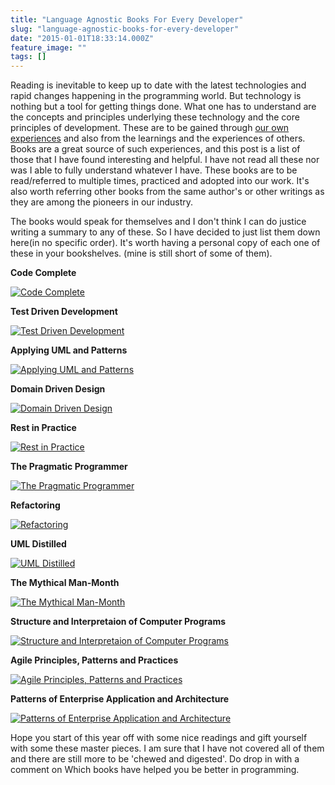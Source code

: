 ```yaml
---
title: "Language Agnostic Books For Every Developer"
slug: "language-agnostic-books-for-every-developer"
date: "2015-01-01T18:33:14.000Z"
feature_image: ""
tags: []
---
```


Reading is inevitable to keep up to date with the latest technologies and rapid changes happening in the programming world. But technology is nothing but a tool for getting things done. What one has to understand are the concepts and principles underlying these technology and the core principles of development. These are to be gained through [our own experiences](__GHOST_URL__/blog/an-enterprise-it-project-experience/) and also from the learnings and the experiences of others. Books are a great source of such experiences, and this post is a list of those that I have found interesting and helpful. I have not read all these nor was I able to fully understand whatever I have. These books are to be read/referred to multiple times, practiced and adopted into our work. It's also worth referring other books from the same author's or other writings as they are among the pioneers in our industry.

The books would speak for themselves and I don't think I can do justice writing a summary to any of these. So I have decided to just list them down here(in no specific order). It's worth having a personal copy of each one of these in your bookshelves. (mine is still short of some of them).

**Code Complete**

[![Code Complete](/images/books_codecomplete.jpg)](http://www.amazon.com/gp/product/0735619670/ref=as_li_tl?ie=UTF8&camp=1789&creative=390957&creativeASIN=0735619670&linkCode=as2&tag=rahulpnath-20&linkId=6EBVFQ44LVCQC3VW)

**Test Driven Development**

[![Test Driven Development](/images/books_tdd.jpg)](http://www.amazon.com/gp/product/0321146530/ref=as_li_tl?ie=UTF8&camp=1789&creative=390957&creativeASIN=0321146530&linkCode=as2&tag=rahulpnath-20&linkId=UFKBUSTB43PNRS76)

**Applying UML and Patterns**

[![Applying UML and Patterns](/images/books_applyinguml.jpeg)](http://www.amazon.com/gp/product/0131489062/ref=as_li_tl?ie=UTF8&camp=1789&creative=390957&creativeASIN=0131489062&linkCode=as2&tag=rahulpnath-20&linkId=2IKSKNFHUIXAC3V4)

**Domain Driven Design**

[![Domain Driven Design](/images/books_ddd.jpg)](http://www.amazon.com/gp/product/0321125215/ref=as_li_tl?ie=UTF8&camp=1789&creative=390957&creativeASIN=0321125215&linkCode=as2&tag=rahulpnath-20&linkId=LGNNMURUNPIQJ22Q)

**Rest in Practice**

[![Rest in Practice](/images/books_restinpractice.jpg)](http://www.amazon.com/gp/product/0596805829/ref=as_li_tl?ie=UTF8&camp=1789&creative=390957&creativeASIN=0596805829&linkCode=as2&tag=rahulpnath-20&linkId=BAC6OAIRWSGB4ZBB)

**The Pragmatic Programmer**

[![The Pragmatic Programmer](/images/books_pragmaticprogrammer.jpg)](http://www.amazon.com/gp/product/020161622X/ref=as_li_tl?ie=UTF8&camp=1789&creative=390957&creativeASIN=020161622X&linkCode=as2&tag=rahulpnath-20&linkId=I6W7QKVDPXSBR37P)

**Refactoring**

[![Refactoring](/images/books_refactoring.jpg)](http://www.amazon.com/gp/product/0201485672/ref=as_li_tl?ie=UTF8&camp=1789&creative=390957&creativeASIN=0201485672&linkCode=as2&tag=rahulpnath-20&linkId=VPJIMQDT3AENNVY6)

**UML Distilled**

[![UML Distilled](/images/books_umldistilled.jpg)](http://www.amazon.com/gp/product/0321193687/ref=as_li_tl?ie=UTF8&camp=1789&creative=390957&creativeASIN=0321193687&linkCode=as2&tag=rahulpnath-20&linkId=HXUV2APJ7YOHRIZY)

**The Mythical Man-Month**

[![The Mythical Man-Month](/images/books_mythicalmanmonth.jpg)](http://www.amazon.com/gp/product/0201835959/ref=as_li_tl?ie=UTF8&camp=1789&creative=390957&creativeASIN=0201835959&linkCode=as2&tag=rahulpnath-20&linkId=HKH5I6Q3Y6IYSCI5)

**Structure and Interpretaion of Computer Programs**

[![Structure and Interpretaion of Computer Programs](/images/books_sicp.jpg)](http://www.amazon.com/gp/product/0262510871/ref=as_li_tl?ie=UTF8&camp=1789&creative=390957&creativeASIN=0262510871&linkCode=as2&tag=rahulpnath-20&linkId=7YASXOZAUG7JDUDI)

**Agile Principles, Patterns and Practices**

[![Agile Principles, Patterns and Practices](/images/books_agilepatterns.jpg)](http://www.amazon.com/gp/product/0131857258/ref=as_li_tl?ie=UTF8&camp=1789&creative=390957&creativeASIN=0131857258&linkCode=as2&tag=rahulpnath-20&linkId=SQ27A44S24WSXQK4)

**Patterns of Enterprise Application and Architecture**

[![Patterns of Enterprise Application and Architecture](/images/books_poeaa.jpg)](http://www.amazon.com/gp/product/0321127420/ref=as_li_tl?ie=UTF8&camp=1789&creative=390957&creativeASIN=0321127420&linkCode=as2&tag=rahulpnath-20&linkId=UR5IBEFV64BK5FYG)

Hope you start of this year off with some nice readings and gift yourself with some these master pieces. I am sure that I have not covered all of them and there are still more to be 'chewed and digested'. Do drop in with a comment on Which books have helped you be better in programming.